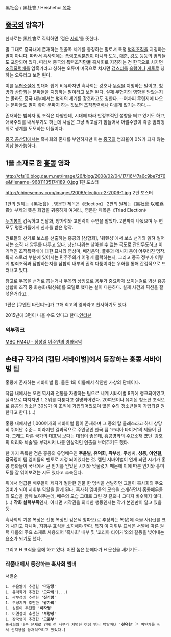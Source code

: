 黑社会 / 黑社會 / Heishehui
[[목차]]

== [[중국]]의 암흑가 ==
한자로는 黑社會로 직역하면 '검은 [[사회]]'를 뜻한다.

말 그대로 중국내에 존재하는 뒷골목 세계를 총칭하는 말로서 특정 [[범죄조직]]을 지칭하는 말이 아니다. 따라서 흑사회에는 [[청방|폭력]][[삼합회|조직]]뿐만이 아니라 [[도둑]], [[매춘]], [[강도]] 등등의 범죄들도 포함되어 있다. 따라서 중국의 폭력조직'''만을''' 흑사회로 지칭하는 건 한국으로 치자면 [[조직폭력배]]를 암흑가라고 칭하는 오류며 미국으로 치자면 [[갱스터]]를 [[슬럼]]이나 [[게토]]로 칭하는 오류라고 보면 된다.

이를 [[무협소설]]에 빗대어 쉽게 비유하자면 흑사회는 강호나 [[무림]]을 지칭하는 말이고, [[청방]]과 [[삼합회]]는 [[문파]]들을 지칭하는 말이라고 보면 된다. 실제 무협지의 영향을 받았는지는 몰라도 중국 내부에서는 범죄의 세계를 강호라고도 칭한다. --어차피 무협지에 나오는 문파들도 말이 좋아 문파지 하는 짓보면 [[조직폭력배]]나 다를게 없기는 하다.--

존재하는 범죄자 및 조직은 다양한데, 시대에 따라 반정부적인 성향을 띄고 있기도 하고, 애국주의를 내세우기도 하는데 사실은 그냥 먹고살기 힘들어서 어쩔수없이 각종 범죄행위로 생계를 도모하는 이들이다. 

[[중국 공산당]]에서는 흑사회의 존재를 부인하지만 이는 [[중국]]의 범죄율이 0%가 되지 않는 이상 불가능하다.
== 1을 소재로 한 [[홍콩]] 영화 ==
http://cfs10.blog.daum.net/image/26/blog/2008/02/04/17/16/47a6c9be7d76e&filename=96811135174189-0.jpg
1편 포스터

http://chinesemov.com/images/2006/election-2-2006-1.jpg
2편 포스터

1편의 원제는《黑社會》, 영문판 제목은《Election》
2편의 원제는《黑社會:以和爲貴》부제의 뜻은 화합을 귀중하게 여겨라., 영문판 제목은《Triad Election》

[[두기봉]]이 감독하고 임달화, 양가휘와 고천락이 주연을 맡았다. 2편까지 나왔으며 두 편 모두 평론가들에게 찬사를 받은 명작.

원로들의 선거로 보스를 선출하는 홍콩의 [삼합회], '워롄싱'에서 보스 선거와 얽혀 벌어지는 조직 내 암투를 다루고 있다. 낭만 따위는 찾아볼 수 없는 극도로 잔인무도하고 이기적인 조직폭력배에 대한 묘사와 영상미, 배경음악, 플롯과 메시지 등이 어우러진 명작. 특히 스토리 부분에 있어서는 민주주의가 어떻게 몰락하는지, 그리고 중국 정부가 어떻게 범죄조직과 담합하는지를 삼합회 내부의 권력 다툼이라는 우화를 통해 간접적으로 드러내고 있다.

참고로 두목을 선거로 뽑는거나 두목의 상징으로 용두가 중요하게 쓰이는걸로 봐선 홍콩 삼합회 조직 중 화승화(워싱워)를 모델로 했다는 설이 다분하다. 실제 사건과 픽션을 잘 섞은거라고..

1편은 [쿠엔틴 타란티노]가 그해 최고의 영화라고 찬사하기도 했다.

2015년에 3편이 나올 수도 있다고 한다.[http://twitchfilm.com/2013/05/johnnie-to-talks-election-3-retirement-and-five-films-he-has-put-the-most-effort-into-making.html 인터뷰]

=== 외부링크 ===
[http://pds23.egloos.com/pds/201111/29/45/movie_20111122_edit.mp3 MBC FM4U - 정성일,이주연의 영화음악]

== 손태규 작가의 [캡틴 서바이벌]에서 등장하는 홍콩 서바이벌 팀 == 
홍콩에 존재하는 서바이벌 팀. 물론 1의 이름에서 착안한 가상의 단체이다.

작품 내에서는 오랜 역사와 전통을 자랑하는 팀으로 세계 서바이벌 8위에 랭크되어있고, 실력으로 따지자면 1, 2위를 다툰다고 설명되어있다. 20여년이나 유지된 청소년 조직으로 홍콩의 청소년 30%가 이 조직에 가입되어있으며 많은 수의 청소년들이 가입되길 원한다고 한다.(...) 

홍콩 내에서만 1,000여개의 서바이벌 팀이 존재하며 그 중의 탑 클래스라고 하니 상당히 뛰어난 수준... 이라지만 결과적으로 주인공인 한국 팀 '코리아 타이거'의 제물이 된다. 그래도 다른 국가의 대표팀 보다는 대접이 좋은데, 홍콩영화의 주요소재 였던 '강호의 의리와 체술'을 부각시켜 나름 인상적인 연출을 보여주기도 했다.

한 가지 독특한 점은 홍콩의 유명배우인 '''주윤발''', '''유덕화''', '''곽부성''', '''주성치''', '''성룡''', '''이연걸''', '''장국영'''이 팀 멤버들의 멘토로 지정 되어있다는 것. 캡틴 서바이벌이 연재 되던 시기가 홍콩 영화들이 국내에서 큰 인기를 얻었던 시기와 맞물렸기 때문에 이에 따른 인기와 흥미도를 잘 엮어보려는 시도 였다고 추측된다. 

위에서 언급된 배우들이 제자가 될만한 인물 한 명씩을 선발하면 그들이 흑사회의 주요 멤버가 되어 지휘부 역할을 맡게 된다. 흑사회 멤버들의 모습을 소개하면서 홍콩배우들의 모습을 함께 보여주는데, 배우의 모습 그대로 그린 것 같으나 그다지 비슷하지 않다.(...) '''작화 실력부족'''인지, 아니면 저작권을 의식한 행동인지는 작가 본인만이 알고 있을 듯.

흑사회의 기본 복장은 전통 복장인 검은색 창파오(로 추정되는 복장)에 죽을 사(死)를 크게 새기고 다니며, 지휘부 표식을 소지해야 한다. 특히 이 지휘부 표식은 서열에 따른 권력 다툼의 주요 소재로 사용되어 '흑사회' 내부 및 '코리아 타이거'와의 갈등을 빚어내는 요소가 되기도 했다.

그리고 H 표식을 몸에 하고 있다. 어떤 놈은 눈에다가 H 문신을 새기기도...
=== 작품내에서 등장하는 흑사회 멤버 ===
서열순
 1. 주윤발이 추천한 ''''마창왕''''
 1. 유덕화가 추천한 ''''고자위''''(...)
 1. 곽부성이 추천한 ''''진가량''''
 1. 주성치가 추천한 ''''왕가희''''
 1. 성룡이 추천한 ''''아자형''''
 1. 이연걸이 추천한 ''''부양성''''
 1. 장국영이 추천한 ''''고준부''''
 흑사회의 내부 문제로 인해 천 사부가 지명한 여성 멤버 백발마녀 ''''천유향''''[* 미인계를 써서 신지용을 등쳐먹으려고 했었다.]
